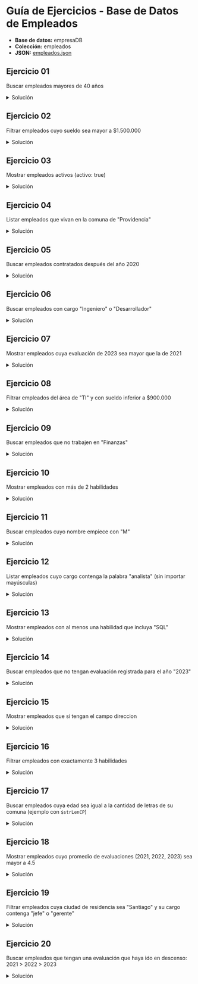 # Guía de Ejercicios - Base de Datos de Empleados

- **Base de datos:** empresaDB
- **Colección:** empleados
- **JSON:** [empleados.json](/inacap/ti3v32/data/empleados.json)

## Ejercicio 01
Buscar empleados mayores de 40 años

<details>
    <summary>Solución</summary>
```js
db.empleados.find({ edad:{$gt:40} }) 
```
</details>

## Ejercicio 02
Filtrar empleados cuyo sueldo sea mayor a \$1.500.000 

<details>
    <summary>Solución</summary>
```js
db.empleados.find({ sueldo:{$gt:1500000} }) 
```
</details>


## Ejercicio 03
Mostrar empleados activos (activo: true)

<details>
    <summary>Solución</summary>
```js
db.empleados.find({ activo: true }) 
```
</details>

## Ejercicio 04
Listar empleados que vivan en la comuna de "Providencia" 

<details>
    <summary>Solución</summary>
```js
db.empleados.find({ "direccion.comuna":"Providencia" }) 
```
</details>

## Ejercicio 05
Buscar empleados contratados después del año 2020

<details>
    <summary>Solución</summary>
```js
db.empleados.find({ fecha_contratacion:{$gt:"2020-12-31"} }) 
```
</details>

## Ejercicio 06
Buscar empleados con cargo "Ingeniero" o "Desarrollador"

<details>
    <summary>Solución</summary>
```js
db.empleados.find({ 
    $or:[ 
        {cargo:/Ingeniero/i}, 
        {cargo:/Desarrollador/i} 
    ] 
}) 
```
</details>

## Ejercicio 07
Mostrar empleados cuya evaluación de 2023 sea mayor que la de 2021

<details>
    <summary>Solución</summary>
```js
db.empleados.find({ 
    $expr:{ 
        $gt:["$evaluaciones.2023","$evaluaciones.2021"] 
    } 
}) 
```
</details>

## Ejercicio 08
Filtrar empleados del área de "TI" y con sueldo inferior a \$900.000

<details>
    <summary>Solución</summary>
```js
db.empleados.find({ 
    departamento:"TI", 
    sueldo:{$lt:900000} 
}) 
```
</details>

## Ejercicio 09
Buscar empleados que no trabajen en "Finanzas"

<details>
    <summary>Solución</summary>
```js
db.empleados.find({ 
    departamento: {$nin:["Finanzas"]} 
}) 
```
</details>

## Ejercicio 10
Mostrar empleados con más de 2 habilidades 

<details>
    <summary>Solución</summary>
```js
db.empleados.find({ 
    $expr:{ 
        $gt:[{$size:"$habilidades"},2] 
    } 
}) 
```
</details>

## Ejercicio 11
Buscar empleados cuyo nombre empiece con "M"

<details>
    <summary>Solución</summary>
```js
db.empleados.find({ nombre:/^M/i }) 
```
</details>

## Ejercicio 12
Listar empleados cuyo cargo contenga la palabra "analista" (sin importar mayúsculas)

<details>
    <summary>Solución</summary>
```js
db.empleados.find({ cargo:/Analista/i }) 
```
</details>

## Ejercicio 13
Mostrar empleados con al menos una habilidad que incluya "SQL"

<details>
    <summary>Solución</summary>
```js
db.empleados.find({ 
    habilidades: {$in:["SQL"]} 
}) 
```
</details>

## Ejercicio 14
Buscar empleados que no tengan evaluación registrada para el año "2023"

<details>
    <summary>Solución</summary>
```js
db.empleados.find({ 
    $or:[ 
        {"evaluaciones.2023":{$exists:false}}, 
        {"evaluaciones.2023":null} 
    ] 
}) 
```
</details>

## Ejercicio 15
Mostrar empleados que sí tengan el campo direccion

<details>
    <summary>Solución</summary>
```js
db.empleados.find({ 
    direccion:{$exists:true} 
}) 
```
</details>

## Ejercicio 16
Filtrar empleados con exactamente 3 habilidades

<details>
    <summary>Solución</summary>
```js
db.empleados.find({ 
    $expr:{ 
        $eq:[{$size:"$habilidades"},3] 
    } 
}) 
```
</details>

## Ejercicio 17
Buscar empleados cuya edad sea igual a la cantidad de letras de su comuna (ejemplo con `$strLenCP`)

<details>
    <summary>Solución</summary>
```js
db.empleados.find({ 
    $expr: { 
        $eq: ["$edad", {$strLenCP: "$direccion.comuna"}] 
    } 
}) 
```
</details>

## Ejercicio 18
Mostrar empleados cuyo promedio de evaluaciones (2021, 2022, 2023) sea mayor a 4.5

<details>
    <summary>Solución</summary>
```js
db.empleados.find({ 
    $expr: { 
        $gt: [ 
            {  
                $divide: [  
                    {$add: ["$evaluaciones.2021", "$evaluaciones.2022", "$evaluaciones.2023"]},3  
                ]
            },4.5 
        ] 
    } 
}) 
```
</details>

## Ejercicio 19
Filtrar empleados cuya ciudad de residencia sea "Santiago" y su cargo contenga "jefe" o "gerente"

<details>
    <summary>Solución</summary>
```js
db.empleados.find({ 
    "direccion.ciudad": "Santiago",
    $or: [
        {cargo: /jefe/i},
        {cargo: /gerente/i}
    ]
})
```
</details>

## Ejercicio 20
Buscar empleados que tengan una evaluación que haya ido en descenso: 2021 > 2022 > 2023

<details>
    <summary>Solución</summary>
```js
db.empleados.find({
    $and: [
        {$expr: {$gt: ["$evaluaciones.2021", "$evaluaciones.2022"]}},
        {$expr: {$gt: ["$evaluaciones.2022", "$evaluaciones.2023"]}}
    ]
})
```
</details>